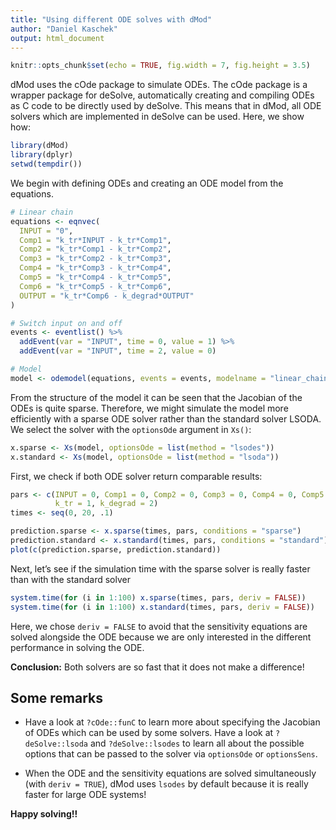 ```yaml
---
title: "Using different ODE solves with dMod"
author: "Daniel Kaschek"
output: html_document
---
```



```r
knitr::opts_chunk$set(echo = TRUE, fig.width = 7, fig.height = 3.5)
```

dMod uses the cOde package to simulate ODEs. The cOde package is a wrapper package for deSolve, automatically creating and compiling ODEs as C code to be directly used by deSolve. This means that in dMod, all ODE solvers which are implemented in deSolve can be used. Here, we show how:

```r

library(dMod)
library(dplyr)
setwd(tempdir())

```

We begin with defining ODEs and creating an ODE model from the equations.

```r
# Linear chain
equations <- eqnvec(
  INPUT = "0",
  Comp1 = "k_tr*INPUT - k_tr*Comp1",
  Comp2 = "k_tr*Comp1 - k_tr*Comp2",
  Comp3 = "k_tr*Comp2 - k_tr*Comp3",
  Comp4 = "k_tr*Comp3 - k_tr*Comp4",
  Comp5 = "k_tr*Comp4 - k_tr*Comp5",
  Comp6 = "k_tr*Comp5 - k_tr*Comp6",
  OUTPUT = "k_tr*Comp6 - k_degrad*OUTPUT"
) 

# Switch input on and off
events <- eventlist() %>% 
  addEvent(var = "INPUT", time = 0, value = 1) %>% 
  addEvent(var = "INPUT", time = 2, value = 0)

# Model
model <- odemodel(equations, events = events, modelname = "linear_chain")


```

From the structure of the model it can be seen that the Jacobian of the ODEs is quite sparse. Therefore, we might simulate the model more efficiently with a sparse ODE solver rather than the standard solver LSODA. We select the solver with the `optionsOde` argument in `Xs()`:

```r
x.sparse <- Xs(model, optionsOde = list(method = "lsodes"))
x.standard <- Xs(model, optionsOde = list(method = "lsoda"))
```

First, we check if both ODE solver return comparable results:

```r

pars <- c(INPUT = 0, Comp1 = 0, Comp2 = 0, Comp3 = 0, Comp4 = 0, Comp5 = 0, Comp6 = 0, OUTPUT = 0, 
          k_tr = 1, k_degrad = 2)
times <- seq(0, 20, .1)

prediction.sparse <- x.sparse(times, pars, conditions = "sparse")
prediction.standard <- x.standard(times, pars, conditions = "standard")
plot(c(prediction.sparse, prediction.standard))

```

Next, let's see if the simulation time with the sparse solver is really faster than with the standard solver

```r
system.time(for (i in 1:100) x.sparse(times, pars, deriv = FALSE))
system.time(for (i in 1:100) x.standard(times, pars, deriv = FALSE))
```

Here, we chose `deriv = FALSE` to avoid that the sensitivity equations are solved alongside the ODE because we are only interested in the different performance in solving the ODE.

**Conclusion:** Both solvers are so fast that it does not make a difference!

## Some remarks

* Have a look at `?cOde::funC` to learn more about specifying the Jacobian of ODEs which can be used by some solvers. Have a look at `?deSolve::lsoda` and `?deSolve::lsodes` to learn all about the possible options that can be passed to the solver via `optionsOde` or `optionsSens`.

* When the ODE and the sensitivity equations are solved simultaneously (with `deriv = TRUE`), dMod uses `lsodes` by default because it is really faster for large ODE systems!

**Happy solving!!**
